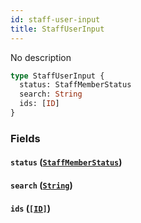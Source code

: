 ```yaml
---
id: staff-user-input
title: StaffUserInput
---
```


No description

```graphql
type StaffUserInput {
  status: StaffMemberStatus
  search: String
  ids: [ID]
}
```

### Fields

#### `status` ([`StaffMemberStatus`](../../../developer/api-reference/enums/staff-member-status))

#### `search` ([`String`](../../../developer/api-reference/scalars/string))

#### `ids` ([`[ID]`](../../../developer/api-reference/scalars/id))
